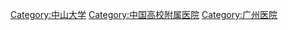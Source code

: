 [[Category:中山大学|Category:中山大学]]
[[Category:中国高校附属医院|Category:中国高校附属医院]]
[[Category:广州医院|Category:广州医院]]